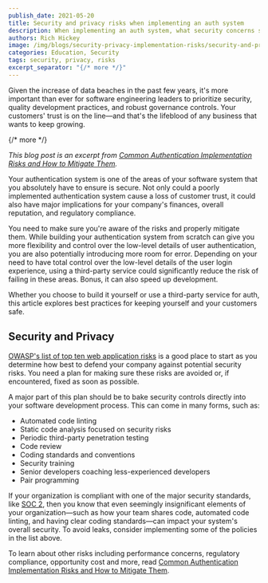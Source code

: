 ```yaml
---
publish_date: 2021-05-20 
title: Security and privacy risks when implementing an auth system
description: When implementing an auth system, what security concerns should be on your radar?
authors: Rich Hickey
image: /img/blogs/security-privacy-implementation-risks/security-and-privacy-risks-when-implementing-an-auth-system-header-image.png
categories: Education, Security
tags: security, privacy, risks
excerpt_separator: "{/* more */}"
---
```


Given the increase of data beaches in the past few years, it's more important than ever for software engineering leaders to prioritize security, quality development practices, and robust governance controls. Your customers' trust is on the line—and that's the lifeblood of any business that wants to keep growing.

{/* more */}

_This blog post is an excerpt from [Common Authentication Implementation Risks and How to Mitigate Them](/learn/expert-advice/authentication/common-authentication-implementation-risks)._

Your authentication system is one of the areas of your software system that you absolutely have to ensure is secure. Not only could a poorly implemented authentication system cause a loss of customer trust, it could also have major implications for your company's finances, overall reputation, and regulatory compliance.

You need to make sure you're aware of the risks and properly mitigate them. While building your authentication system from scratch can give you more flexibility and control over the low-level details of user authentication, you are also potentially introducing more room for error. Depending on your need to have total control over the low-level details of the user login experience, using a third-party service could significantly reduce the risk of failing in these areas. Bonus, it can also speed up development.

Whether you choose to build it yourself or use a third-party service for auth, this article explores best practices for keeping yourself and your customers safe.

## Security and Privacy

[OWASP's list of top ten web application risks](https://owasp.org/www-project-top-ten) is a good place to start as you determine how best to defend your company against potential security risks. You need a plan for making sure these risks are avoided or, if encountered, fixed as soon as possible.

A major part of this plan should be to bake security controls directly into your software development process. This can come in many forms, such as:

- Automated code linting
- Static code analysis focused on security risks
- Periodic third-party penetration testing
- Code review
- Coding standards and conventions
- Security training
- Senior developers coaching less-experienced developers
- Pair programming

If your organization is compliant with one of the major security standards, like [SOC 2](https://www.imperva.com/learn/data-security/soc-2-compliance/), then you know that even seemingly insignificant elements of your organization—such as how your team shares code, automated code linting, and having clear coding standards—can impact your system's overall security. To avoid leaks, consider implementing some of the policies in the list above.

To learn about other risks including performance concerns, regulatory compliance, opportunity cost and more, read [Common Authentication Implementation Risks and How to Mitigate Them](/learn/expert-advice/authentication/common-authentication-implementation-risks).
